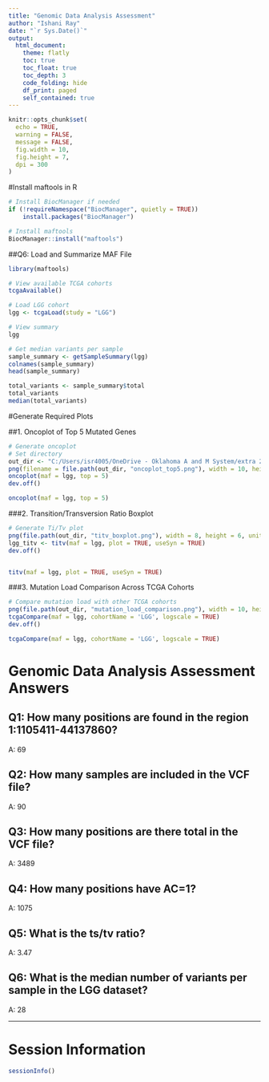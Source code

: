 ```yaml
---
title: "Genomic Data Analysis Assessment"
author: "Ishani Ray"
date: "`r Sys.Date()`"
output:
  html_document:
    theme: flatly
    toc: true
    toc_float: true
    toc_depth: 3
    code_folding: hide
    df_print: paged
    self_contained: true
---
```


```r
knitr::opts_chunk$set(
  echo = TRUE,
  warning = FALSE,
  message = FALSE,
  fig.width = 10,
  fig.height = 7,
  dpi = 300
)
```

#Install maftools in R

```r
# Install BiocManager if needed
if (!requireNamespace("BiocManager", quietly = TRUE))
    install.packages("BiocManager")

# Install maftools
BiocManager::install("maftools")

```
##Q6: Load and Summarize MAF File

```r
library(maftools)

# View available TCGA cohorts
tcgaAvailable()

# Load LGG cohort
lgg <- tcgaLoad(study = "LGG")

# View summary
lgg

# Get median variants per sample
sample_summary <- getSampleSummary(lgg)
colnames(sample_summary)
head(sample_summary)

total_variants <- sample_summary$total
total_variants
median(total_variants)

```

#Generate Required Plots

##1. Oncoplot of Top 5 Mutated Genes

```r
# Generate oncoplot
# Set directory
out_dir <- "C:/Users/isr4005/OneDrive - Oklahoma A and M System/extra 2/extra/Desktop"
png(filename = file.path(out_dir, "oncoplot_top5.png"), width = 10, height = 8, units = "in", res = 300)
oncoplot(maf = lgg, top = 5)
dev.off()

oncoplot(maf = lgg, top = 5)

```

###2. Transition/Transversion Ratio Boxplot

```r
# Generate Ti/Tv plot
png(file.path(out_dir, "titv_boxplot.png"), width = 8, height = 6, units = "in", res = 300)
lgg_titv <- titv(maf = lgg, plot = TRUE, useSyn = TRUE)
dev.off() 


titv(maf = lgg, plot = TRUE, useSyn = TRUE)
```

###3. Mutation Load Comparison Across TCGA Cohorts

```r
# Compare mutation load with other TCGA cohorts
png(file.path(out_dir, "mutation_load_comparison.png"), width = 10, height = 8, units = "in", res = 300)
tcgaCompare(maf = lgg, cohortName = 'LGG', logscale = TRUE)
dev.off() 

tcgaCompare(maf = lgg, cohortName = 'LGG', logscale = TRUE)
```

# Genomic Data Analysis Assessment Answers

## Q1: How many positions are found in the region 1:1105411-44137860?
A: 69

## Q2: How many samples are included in the VCF file?
A: 90

## Q3: How many positions are there total in the VCF file?
A: 3489

## Q4: How many positions have AC=1?
A: 1075

## Q5: What is the ts/tv ratio?
A: 3.47

## Q6: What is the median number of variants per sample in the LGG dataset?
A: 28

---

# Session Information

```r
sessionInfo()
```
